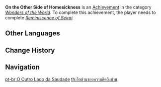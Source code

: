 {{Achievement Infobox
|title        = 
|id           = 81161
|order id     = 1147
|category     = Wonders of the World
|description  = Help [[Oda Tarou]] take four pictures of [[Seirai Island]].
|requirements = Complete ''[[Reminiscence of Seirai]].''
|primogems    = 5
|tracking     = 
|hidden       = 1
|topic        = 
|type         = Quest
}}
'''On the Other Side of Homesickness''' is an [[Achievement]] in the category ''[[Wonders of the World]]''. To complete this achievement, the player needs to complete ''[[Reminiscence of Seirai]].''
<!--
==Trivia==

==Video Guides==
{{EVT
|video1   = 
|caption1 = 
}}
-->
==Other Languages==
{{Other Languages
|en      = On the Other Side of Homesickness
|zhs     = 乡愁的另一头
|zhs_rm  = Xiāngchóu de Lìng Yī Tóu
|zht     = 鄉愁的另一頭
|zht_rm  = Xiāngchóu de Lìng Yī Tóu
|zh_tl   = 
|ja      = 郷愁の向こうに
|ja_rm   = Kyoushuu no Mukou ni
|ja_tl   = 
|ko      = 향수를 자극하는 반대편
|ko_rm   = Hyangsureul Jageukaneun Bandaepyeon
|ko_tl   = Other Side Which Make Feel Homesick
|es      = La otra cara de la nostalgia
|es_tl   = The Other Side of Nostalgia
|fr      = L'envers de la nostalgie
|fr_tl   = The Other Side of Nostalgia
|ru      = По ту сторону ностальгии
|ru_tl   = On This Side of Nostalgia
|th      = อีกด้านของความคิดถึงบ้าน
|th_rm   = 
|th_tl   = 
|vi      = Ở Bên Kia Nỗi Nhớ
|vi_tl   = 
|de      = Jenseits des Heimwehs
|de_tl   = Beyond the Homesickness
|id      = Perantau yang Sakit Rindu
|id_tl   = Homesick Wanderer
|pt      = O Outro Lado da Saudade
|pt_tl   = 
|tr      = Sıla Özlemi
|tr_tl   = 
|it      = L'altro lato della nostalgia
|it_tl   = 
}}

==Change History==
{{Change History|2.1}}
<!--
==References==
{{Reflist}}
-->
==Navigation==
{{Achievement Navbox|Wonders of the World|Quest}}

[[pt-br:O Outro Lado da Saudade]]
[[th:อีกด้านของความคิดถึงบ้าน]]